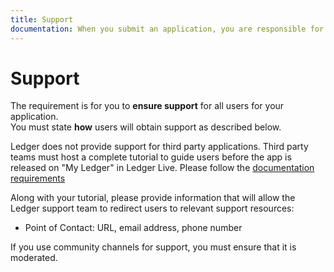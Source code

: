 ```yaml
---
title: Support
documentation: When you submit an application, you are responsible for providing support to your community of users.
---
```


# Support

The requirement is for you to **ensure support** for all users for your application.  
You must state **how** users will obtain support as described below.

Ledger does not provide support for third party applications. Third party teams must host a complete tutorial to guide users before the app is released on  "My Ledger" in Ledger Live. Please follow the [documentation requirements](./documentation-requirements/)

Along with your tutorial, please provide information that will allow the Ledger support team to redirect users to relevant support resources:
- Point of Contact: URL, email address, phone number

If you use community channels for support, you must ensure that it is moderated.